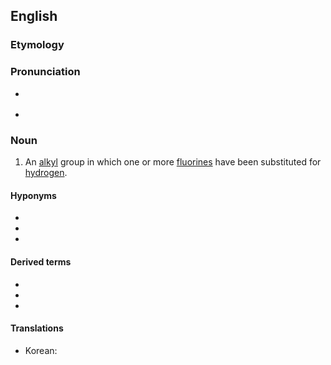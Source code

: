 ==English==

===Etymology===
{{prefix|en|fluoro|alkyl}}

===Pronunciation===
* {{a|US}} {{IPA|en|/flɔɹoʊˈælkɪl/}}
* {{hyph|en|fluo|ro|al|kyl}}

===Noun===
{{en-noun}}

# {{lb|en|organic chemistry}} An [[alkyl]] group in which one or more [[fluorines]] have been substituted for [[hydrogen]].

====Hyponyms====
{{top3}}
* {{l|en|PFAS}}
* {{l|en|perfluoroalkyl}}
* {{l|en|polyfluoroalkyl}}
{{bottom}}

====Derived terms====
{{der-top}}
* {{l|en|PFAS}}
* {{l|en|perfluoroalkyl}}
* {{l|en|polyfluoroalkyl}}
{{der-bottom}}

====Translations====
{{trans-top|alkyl group containing a fluorine}}
* Korean: {{t|ko|플루오로알킬}}
{{trans-mid}}
{{trans-bottom}}